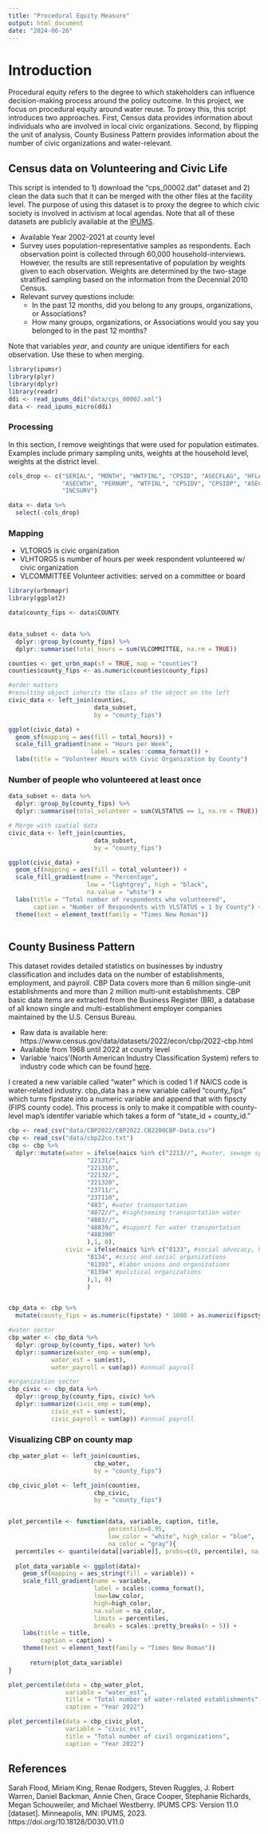 ```yaml
---
title: "Procedural Equity Measure"
output: html_document
date: "2024-06-26"
---
```


# Introduction
Procedural equity refers to the degree to which stakeholders can influence decision-making process around the policy outcome. In this project, we focus on procedural equity around water reuse. To proxy this, this script introduces two approaches. First, Census data provides information about individuals who are involved in local civic organizations. Second, by flipping the unit of analysis, County Business Pattern provides information about the number of civic organizations and water-relevant. 

## Census data on Volunteering and Civic Life
This script is intended to 1) download the "cps_00002.dat" dataset and 2) clean the data such that it can be merged with the other files at the facility level. The purpose of using this dataset is to proxy the degree to which civic society is involved in activism at local agendas. 
Note that all of these datasets are publicly available at the [IPUMS](https://cps.ipums.org/cps/).
  
  - Available Year 2002-2021 at county level
  - Survey uses population-representative samples as respondents. Each observation point is collected through 60,000 household-interviews.   However, the results are still representative of population by weights given to each observation. Weights are determined by the two-stage stratified sampling based on the information from the Decennial 2010 Census. 
  - Relevant survey questions include:
    - In the past 12 months, did you belong to any groups, organizations, or Associations?
    - How many groups, organizations, or Associations would you say you belonged to in the past 12 months?


Note that variables *year*, and *county* are unique identifiers for each observation. Use these to when merging. 

```r
library(ipumsr)
library(plyr)
library(dplyr)
library(readr)
ddi <- read_ipums_ddi("data/cps_00002.xml")
data <- read_ipums_micro(ddi)
```


### Processing
In this section, I remove weightings that were used for population estimates. Examples include primary sampling units, weights at the household level, weights at the district level.
```r
cols_drop <- c("SERIAL", "MONTH", "HWTFINL", "CPSID", "ASECFLAG", "HFLAG", 
               "ASECWTH", "PERNUM", "WTFINL", "CPSIDV", "CPSIDP", "ASECWT", 
               "INCSURV")

data <- data %>%
  select(-cols_drop)
```

### Mapping

- VLTORG5 is civic organization
- VLHTORG5 is number of hours per week respondent volunteered w/ civic organization
- VLCOMMITTEE Volunteer activities: served on a committee or board
```r
library(urbnmapr)
library(ggplot2) 

data$county_fips <- data$COUNTY


data_subset <- data %>%
  dplyr::group_by(county_fips) %>%
  dplyr::summarise(total_hours = sum(VLCOMMITTEE, na.rm = TRUE)) 

counties <- get_urbn_map(sf = TRUE, map = "counties")
counties$county_fips <- as.numeric(counties$county_fips)

#order matters
#resulting object inherits the class of the object on the left
civic_data <- left_join(counties, 
                        data_subset, 
                        by = "county_fips")

ggplot(civic_data) +
  geom_sf(mapping = aes(fill = total_hours)) +
  scale_fill_gradient(name = "Hours per Week",
                       label = scales::comma_format()) +
  labs(title = "Volunteer Hours with Civic Organization by County")
```


### Number of people who volunteered at least once

```r
data_subset <- data %>%
  dplyr::group_by(county_fips) %>%
  dplyr::summarise(total_volunteer = sum(VLSTATUS == 1, na.rm = TRUE))  # Calculate percentage

# Merge with spatial data
civic_data <- left_join(counties, 
                        data_subset, 
                        by = "county_fips")

ggplot(civic_data) +
  geom_sf(mapping = aes(fill = total_volunteer)) +
  scale_fill_gradient(name = "Percentage",
                      low = "lightgrey", high = "black",
                      na.value = "white") +  
  labs(title = "Total number of respondents who volunteered",
       caption = "Number of Respondents with VLSTATUS = 1 by County") +
  theme(text = element_text(family = "Times New Roman"))
  
```

## County Business Pattern

This dataset rovides detailed statistics on businesses by industry classification and includes data on the number of establishments, employment, and payroll. CBP Data covers more than 6 million single-unit establishments and more than 2 million multi-unit establishments.
CBP basic data items are extracted from the Business Register (BR), a database of all known single and multi-establishment employer companies maintained by the U.S. Census Bureau.

- Raw data is available here: https://www.census.gov/data/datasets/2022/econ/cbp/2022-cbp.html
- Available from 1968 until 2022 at county level
- Variable 'naics'(North American Industry Classification System) refers to industry code which can be found [here](https://www2.census.gov/programs-surveys/cbp/technical-documentation/reference/naics-descriptions/naics2017.txt).


I created a new variable called "water" which is coded 1 if NAICS code is water-related industry.
cbp_data has a new variable called "county_fips" which turns fipstate into a numeric variable and append that with fipscty (FIPS county code). This process is only to make it compatible with county-level map's identifer variable which takes a form of "state_id + county_id." 

```r

cbp <- read_csv("data/CBP2022/CBP2022.CB2200CBP-Data.csv") 
cbp <- read_csv("data/cbp22co.txt") 
cbp <- cbp %>%
  dplyr::mutate(water = ifelse(naics %in% c("2213//", #water, sewage system
                      "22131/",
                      "221310",
                      "22132/",
                      "221320",
                      "23711/",
                      "237110",
                      "483", #water transportation
                      "4872//", #sightseeing transportation water
                      "4883//",
                      "48839/", #support for water transportation
                      "488390"
                      ),1, 0),
                civic = ifelse(naics %in% c("8133", #social advocacy, human rights, environment organizations
                      "8134", #civic and social organizations
                      "81393", #labor unions and organizations
                      "81394" #political organizations
                      ),1, 0)
                      )


cbp_data <- cbp %>%
  mutate(county_fips = as.numeric(fipstate) * 1000 + as.numeric(fipscty))

#water sector
cbp_water <- cbp_data %>%
  dplyr::group_by(county_fips, water) %>%
  dplyr::summarize(water_emp = sum(emp),
            water_est = sum(est),
            water_payroll = sum(ap)) #annual payroll

#organization sector
cbp_civic <- cbp_data %>%
  dplyr::group_by(county_fips, civic) %>%
  dplyr::summarize(civic_emp = sum(emp),
            civic_est = sum(est),
            civic_payroll = sum(ap)) #annual payroll
```

### Visualizing CBP on county map
```r
cbp_water_plot <- left_join(counties, 
                        cbp_water, 
                        by = "county_fips") 

cbp_civic_plot <- left_join(counties, 
                        cbp_civic, 
                        by = "county_fips") 


plot_percentile <- function(data, variable, caption, title,
                            percentile=0.95,
                            low_color = "white", high_color = "blue",
                            na_color = "gray"){
  percentiles <- quantile(data[[variable]], probs=c(0, percentile), na.rm=TRUE)
  
  plot_data_variable <- ggplot(data)+
    geom_sf(mapping = aes_string(fill = variable)) +
    scale_fill_gradient(name = variable, 
                        label = scales::comma_format(),
                        low=low_color,
                        high=high_color,
                        na.value = na_color,
                        limits = percentiles,
                        breaks = scales::pretty_breaks(n = 5)) + 
    labs(title = title,
         caption = caption) +
    theme(text = element_text(family = "Times New Roman"))
  
      return(plot_data_variable)
}

plot_percentile(data = cbp_water_plot, 
                variable = "water_est", 
                title = "Total number of water-related establishments", 
                caption = "Year 2022")

plot_percentile(data = cbp_civic_plot, 
                variable = "civic_est", 
                title = "Total number of civil organizations", 
                caption = "Year 2022")


```
## References
Sarah Flood, Miriam King, Renae Rodgers, Steven Ruggles, J. Robert Warren, Daniel Backman, Annie Chen, Grace Cooper, Stephanie Richards, Megan Schouweiler, and Michael Westberry. IPUMS CPS: Version 11.0 [dataset]. Minneapolis, MN: IPUMS, 2023. https://doi.org/10.18128/D030.V11.0